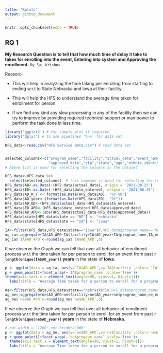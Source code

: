 ```yaml
---
title: "Rplots"
output: github_document
---
```

```r
knitr::opts_chunk$set(echo = TRUE)
```
## RQ 1

**My Research Question is to tell that how much time of delay it take to takes for enrolling into the event, Entering into system and Approving the enrollment.** `By Sai Krishna`

Reason:- 

* This will help in analyzing the time taking per enrolling from starting to ending w.r.t to State Nebraska and Iowa at their facility.

* This will help the HFS to understand the average time taken for enrollment for person

* If we find any kind any slow processing in any of the facility then we can try to improve by providing required technical support or man power to perform the task done in less time.


```r
library('ggplot2') # for sample plot if required
library('dplyr') # to use pipelines '%>%' for data set

HFS_data<-read.csv("HFS Service Data.csv") # read data set


selected_columns<-c("program_name","facility","actual_date","event_name","date_entered",   
                    "approved_date","zip","state","age","ethnic_identity")
# Above list is used for selecting the columns in the dataset 

HFS_data<-HFS_data %>%
  select(selected_columns)  # this command is used for selecting the required columns
HFS_data$AD<-as.Date(-(HFS_data$actual_date), origin = '2021-08-25')
HFS_data$ED<-as.Date(-(HFS_data$date_entered), origin = '2021-08-25')
HFS_data$AD_M_Y <- format(as.Date(HFS_data$AD), "%Y-%m")
HFS_data$AD_year<-(format(as.Date(HFS_data$ED), "%Y"))
HFS_data$AD_ED<-(HFS_data$actual_date-HFS_data$date_entered)
HFS_data$ED_APD<-(HFS_data$date_entered-HFS_data$approved_date)
HFS_data$AD_APD<-(abs(HFS_data$actual_date-HFS_data$approved_date))
HFS_data$state[HFS_data$state == "NE"] <- "nebraska"
HFS_data$state[HFS_data$state == "IA"] <- "iowa"
```


```r
IA<-filter(HFS_data,HFS_data$state=="iowa")#,HFS_data$program_name=='Mental Health')
ag_ia<-aggregate(IA$AD_APD~IA$facility+IA$AD_year+IA$program_name,IA,mean)
ag_ia$`IA$AD_APD`<-round(ag_ia$`IA$AD_APD`,0)
```

If we observe the Graph we can tell that over all behavior of enrollment process w.r.t the  time taken for per person to enroll for an event from past **`r length(unique(IA$AD_year))` years** in the state of **Iowa**.


```r
p <- ggplot(data = ag_ia, aes(y=`IA$AD_APD`,x=`IA$facility`,color= `IA$AD_year` ))
p + geom_point()+facet_wrap(~`IA$program_name`,scale='free')+
theme(axis.text.x = element_text(angle=90, vjust=1, hjust=1))+
  labs(title = "Average Time taken for a person to enroll for a program") +ylab('Average days for a person to register')+xlab('Facility in Iowa')+ labs(colour = "Years")

```


```r
ne<-filter(HFS_data,HFS_data$state=="nebraska")#,HFS_data$program_name=='Mental Health')
ag_ne<-aggregate(ne$AD_APD~ne$facility+ne$AD_year+ne$program_name,ne,mean)
ag_ne$`ne$AD_APD`<-round(ag_ne$`ne$AD_APD`,0)
```

If we observe the Graph we can tell that over all behavior of enrollment process w.r.t the  time taken for per person to enroll for an event from past **`r length(unique(ne$AD_year))` years** in the state of **Nebraska**.

```r
#,out.width = "1200",out.height='800'
p <- ggplot(data = ag_ne, aes(y=`ne$AD_APD`,x=`ne$facility`,color=`ne$AD_year` ))
p + geom_point()+facet_wrap(~`ne$program_name`,scale='free')+
  theme(axis.text.x = element_text(angle=90, vjust=1, hjust=1))+
  labs(title = "Average Time taken for a person to enroll for a program") +ylab('Average days for a person to register')+xlab('Facility in Nebraska')+ labs(colour = "Years")

```
